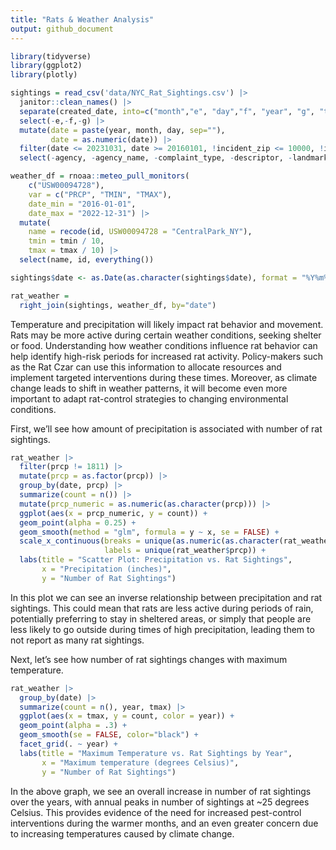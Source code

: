 ```yaml
---
title: "Rats & Weather Analysis"
output: github_document
---
```


```r
library(tidyverse)
library(ggplot2)
library(plotly)

```

```r
sightings = read_csv('data/NYC_Rat_Sightings.csv') |> 
  janitor::clean_names() |> 
  separate(created_date, into=c("month","e", "day","f", "year", "g", "time"), sep=c(2,3,5,6,10,11)) |> 
  select(-e,-f,-g) |> 
  mutate(date = paste(year, month, day, sep=""), 
         date = as.numeric(date)) |>  
  filter(date <= 20231031, date >= 20160101, !incident_zip <= 10000, !incident_zip >11697, !borough %in% c("Unspecified", NA)) |> 
  select(-agency, -agency_name, -complaint_type, -descriptor, -landmark, -facility_type, -park_facility_name, -vehicle_type, -taxi_company_borough, -taxi_pick_up_location, -bridge_highway_name, -road_ramp, -bridge_highway_segment, -bridge_highway_direction) |> select(unique_key, date, year, month, day, everything())
```

```r
weather_df = rnoaa::meteo_pull_monitors(
    c("USW00094728"),
    var = c("PRCP", "TMIN", "TMAX"), 
    date_min = "2016-01-01",
    date_max = "2022-12-31") |>
  mutate(
    name = recode(id, USW00094728 = "CentralPark_NY"),
    tmin = tmin / 10,
    tmax = tmax / 10) |>
  select(name, id, everything())
```

```r
sightings$date <- as.Date(as.character(sightings$date), format = "%Y%m%d")

rat_weather =
  right_join(sightings, weather_df, by="date")
```

Temperature and precipitation will likely impact rat behavior and movement. Rats may be more active during certain weather conditions, seeking shelter or food. Understanding how weather conditions influence rat behavior can help identify high-risk periods for increased rat activity. Policy-makers such as the Rat Czar can use this information to allocate resources and implement targeted interventions during these times. Moreover, as climate change leads to shift in weather patterns, it will become even more important to adapt rat-control strategies to changing environmental conditions.

First, we'll see how amount of precipitation is associated with number of rat sightings.

```r
rat_weather |>
  filter(prcp != 1811) |>
  mutate(prcp = as.factor(prcp)) |>
  group_by(date, prcp) |>
  summarize(count = n()) |>
  mutate(prcp_numeric = as.numeric(as.character(prcp))) |>
  ggplot(aes(x = prcp_numeric, y = count)) +
  geom_point(alpha = 0.25) +
  geom_smooth(method = "glm", formula = y ~ x, se = FALSE) +
  scale_x_continuous(breaks = unique(as.numeric(as.character(rat_weather$prcp))),
                     labels = unique(rat_weather$prcp)) +
  labs(title = "Scatter Plot: Precipitation vs. Rat Sightings",
       x = "Precipitation (inches)",
       y = "Number of Rat Sightings")
```

In this plot we can see an inverse relationship between precipitation and rat sightings. This could mean that rats are less active during periods of rain, potentially preferring to stay in sheltered areas, or simply that  people are less likely to go outside during times of high precipitation, leading them to not report as many rat sightings. 

Next, let's see how number of rat sightings changes with maximum temperature.
```r
rat_weather |>
  group_by(date) |>
  summarize(count = n(), year, tmax) |>
  ggplot(aes(x = tmax, y = count, color = year)) + 
  geom_point(alpha = .3) +
  geom_smooth(se = FALSE, color="black") + 
  facet_grid(. ~ year) +
  labs(title = "Maximum Temperature vs. Rat Sightings by Year",
       x = "Maximum temperature (degrees Celsius)",
       y = "Number of Rat Sightings")
```

In the above graph, we see an overall increase in number of rat sightings over the years, with annual peaks in number of sightings at ~25 degrees Celsius. This provides evidence of the need for increased pest-control interventions during the warmer months, and an even greater concern due to increasing temperatures caused by climate change.

 